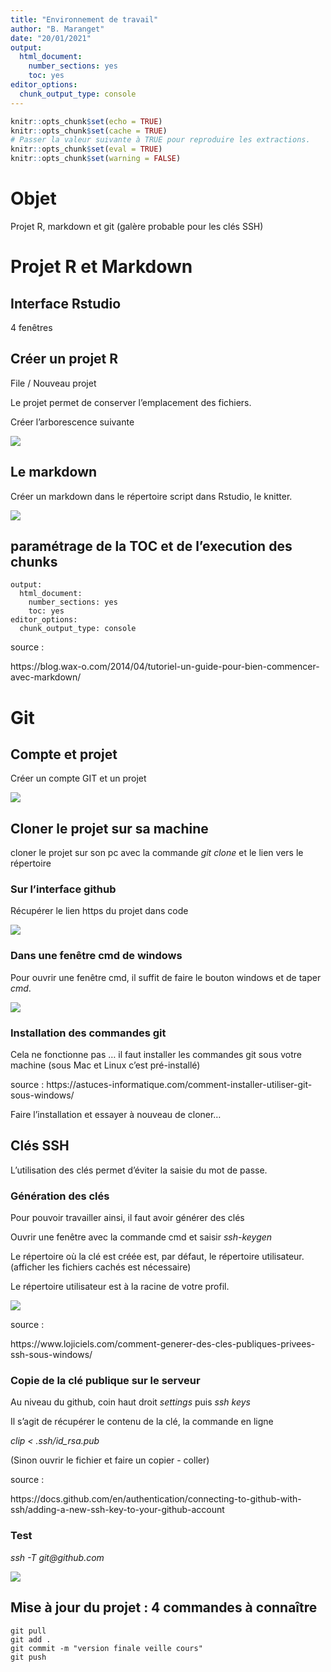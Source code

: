 ```yaml
---
title: "Environnement de travail"
author: "B. Maranget"
date: "20/01/2021"
output: 
  html_document: 
    number_sections: yes
    toc: yes
editor_options: 
  chunk_output_type: console
---
```



```r
knitr::opts_chunk$set(echo = TRUE)
knitr::opts_chunk$set(cache = TRUE)
# Passer la valeur suivante à TRUE pour reproduire les extractions.
knitr::opts_chunk$set(eval = TRUE)
knitr::opts_chunk$set(warning = FALSE)
```

# Objet

Projet R, markdown et git (galère probable pour les clés SSH)

# Projet R et Markdown

## Interface Rstudio

4 fenêtres

## Créer un projet R

File / Nouveau projet

Le projet permet de conserver l'emplacement des fichiers.

Créer l'arborescence suivante

![](img/arbo.png)


## Le markdown

Créer un markdown dans le répertoire script dans Rstudio, le knitter.

![](img/knit.png)

## paramétrage de la TOC et de l'execution des chunks


````
output: 
  html_document: 
    number_sections: yes
    toc: yes
editor_options: 
  chunk_output_type: console
````


source :

https://blog.wax-o.com/2014/04/tutoriel-un-guide-pour-bien-commencer-avec-markdown/






# Git

## Compte et projet

Créer un compte GIT et un projet

![](img/projetGIT.png)

## Cloner le projet sur sa machine

cloner le projet sur son pc avec la commande *git clone* et le lien vers le répertoire


### Sur l'interface github

Récupérer le lien https du projet dans code

![](img/GITclone.png)

### Dans une fenêtre cmd de windows

Pour ouvrir une fenêtre cmd, il suffit de faire le bouton windows et de taper *cmd*.

![](img/GITcloneShell.png)

### Installation des commandes git

Cela ne fonctionne pas ... il faut installer les commandes git sous votre machine (sous Mac et Linux c'est pré-installé)

source : https://astuces-informatique.com/comment-installer-utiliser-git-sous-windows/


Faire l'installation et essayer à nouveau de cloner...

## Clés SSH

L'utilisation des clés permet d'éviter la saisie du mot de passe.

### Génération des clés

Pour pouvoir travailler ainsi, il faut avoir générer des clés

Ouvrir une fenêtre avec la commande cmd et saisir *ssh-keygen*

Le répertoire où la clé est créée est, par défaut, le répertoire utilisateur.
(afficher les fichiers cachés est nécessaire)


Le répertoire utilisateur est à la racine de votre profil.

![](img/gitRepUtilisateur.png)


source :

https://www.lojiciels.com/comment-generer-des-cles-publiques-privees-ssh-sous-windows/


### Copie de la clé publique sur le serveur

Au niveau du github, coin haut droit *settings* puis *ssh keys*

Il s'agit de récupérer le contenu de la clé, la commande en ligne 

*clip < .ssh/id_rsa.pub*


(Sinon ouvrir le fichier et faire un copier - coller)



source :

https://docs.github.com/en/authentication/connecting-to-github-with-ssh/adding-a-new-ssh-key-to-your-github-account


### Test

*ssh -T git@github.com*


![](img/GIThi.png)

## Mise à jour du projet : 4 commandes à connaître


````
git pull
git add .
git commit -m "version finale veille cours"
git push
````

